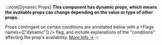 
:::note[Dynamic Props]
**This component has dynamic props, which means the available props can change depending on the value or type of _other_ props.**

Props contingent on certain conditions are annotated below with a <Flags names={["dynamic"]} /> flag, and include explanations of the "conditions" affecting the prop's availability. [More Info →](/svelte-tweakpane-ui/docs#dynamic-props)
:::
